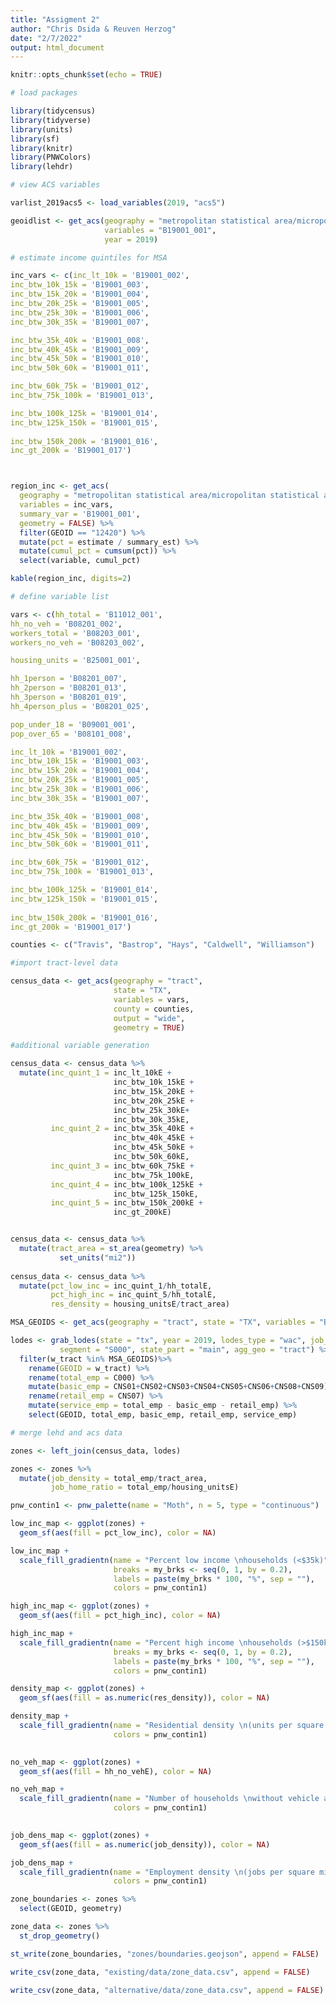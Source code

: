 ```yaml
---
title: "Assigment 2"
author: "Chris Dsida & Reuven Herzog"
date: "2/7/2022"
output: html_document
---
```


```r
knitr::opts_chunk$set(echo = TRUE)
```


```r
# load packages

library(tidycensus)
library(tidyverse)
library(units)
library(sf)
library(knitr)
library(PNWColors)
library(lehdr)

```

```r
# view ACS variables

varlist_2019acs5 <- load_variables(2019, "acs5")

geoidlist <- get_acs(geography = "metropolitan statistical area/micropolitan statistical area",
                     variables = "B19001_001",
                     year = 2019)
```
```r
# estimate income quintiles for MSA

inc_vars <- c(inc_lt_10k = 'B19001_002',
inc_btw_10k_15k = 'B19001_003',
inc_btw_15k_20k = 'B19001_004',
inc_btw_20k_25k = 'B19001_005',
inc_btw_25k_30k = 'B19001_006',
inc_btw_30k_35k = 'B19001_007',

inc_btw_35k_40k = 'B19001_008',
inc_btw_40k_45k = 'B19001_009',
inc_btw_45k_50k = 'B19001_010',
inc_btw_50k_60k = 'B19001_011',

inc_btw_60k_75k = 'B19001_012',
inc_btw_75k_100k = 'B19001_013',

inc_btw_100k_125k = 'B19001_014',
inc_btw_125k_150k = 'B19001_015',
	
inc_btw_150k_200k = 'B19001_016',
inc_gt_200k = 'B19001_017')



region_inc <- get_acs(
  geography = "metropolitan statistical area/micropolitan statistical area",
  variables = inc_vars,
  summary_var = 'B19001_001',
  geometry = FALSE) %>%
  filter(GEOID == "12420") %>%
  mutate(pct = estimate / summary_est) %>%
  mutate(cumul_pct = cumsum(pct)) %>%
  select(variable, cumul_pct)

kable(region_inc, digits=2)
```

```r
# define variable list

vars <- c(hh_total = 'B11012_001',
hh_no_veh = 'B08201_002',
workers_total = 'B08203_001',
workers_no_veh = 'B08203_002',

housing_units = 'B25001_001',

hh_1person = 'B08201_007',
hh_2person = 'B08201_013',
hh_3person = 'B08201_019',
hh_4person_plus = 'B08201_025',

pop_under_18 = 'B09001_001',
pop_over_65 = 'B08101_008',

inc_lt_10k = 'B19001_002',
inc_btw_10k_15k = 'B19001_003',
inc_btw_15k_20k = 'B19001_004',
inc_btw_20k_25k = 'B19001_005',
inc_btw_25k_30k = 'B19001_006',
inc_btw_30k_35k = 'B19001_007',

inc_btw_35k_40k = 'B19001_008',
inc_btw_40k_45k = 'B19001_009',
inc_btw_45k_50k = 'B19001_010',
inc_btw_50k_60k = 'B19001_011',

inc_btw_60k_75k = 'B19001_012',
inc_btw_75k_100k = 'B19001_013',

inc_btw_100k_125k = 'B19001_014',
inc_btw_125k_150k = 'B19001_015',
	
inc_btw_150k_200k = 'B19001_016',
inc_gt_200k = 'B19001_017')

counties <- c("Travis", "Bastrop", "Hays", "Caldwell", "Williamson")
```

```r
#import tract-level data

census_data <- get_acs(geography = "tract",
                       state = "TX",
                       variables = vars,
                       county = counties,
                       output = "wide",
                       geometry = TRUE)
```

```r
#additional variable generation

census_data <- census_data %>%
  mutate(inc_quint_1 = inc_lt_10kE +
                       inc_btw_10k_15kE +
                       inc_btw_15k_20kE +
                       inc_btw_20k_25kE +
                       inc_btw_25k_30kE+
                       inc_btw_30k_35kE,
         inc_quint_2 = inc_btw_35k_40kE +
                       inc_btw_40k_45kE +
                       inc_btw_45k_50kE +
                       inc_btw_50k_60kE,
         inc_quint_3 = inc_btw_60k_75kE +
                       inc_btw_75k_100kE,
         inc_quint_4 = inc_btw_100k_125kE +
                       inc_btw_125k_150kE,
         inc_quint_5 = inc_btw_150k_200kE +
                       inc_gt_200kE)


census_data <- census_data %>%
  mutate(tract_area = st_area(geometry) %>%
           set_units("mi2"))
    
census_data <- census_data %>%
  mutate(pct_low_inc = inc_quint_1/hh_totalE, 
         pct_high_inc = inc_quint_5/hh_totalE,
         res_density = housing_unitsE/tract_area)
```

```r
MSA_GEOIDS <- get_acs(geography = "tract", state = "TX", variables = "B19001_001",county = c("Travis","Bastrop","Caldwell","Hays","Williamson"))$GEOID

lodes <- grab_lodes(state = "tx", year = 2019, lodes_type = "wac", job_type = "JT00", 
           segment = "S000", state_part = "main", agg_geo = "tract") %>%
  filter(w_tract %in% MSA_GEOIDS)%>%
    rename(GEOID = w_tract) %>%
    rename(total_emp = C000) %>%
    mutate(basic_emp = CNS01+CNS02+CNS03+CNS04+CNS05+CNS06+CNS08+CNS09) %>%
    rename(retail_emp = CNS07) %>%
    mutate(service_emp = total_emp - basic_emp - retail_emp) %>%
    select(GEOID, total_emp, basic_emp, retail_emp, service_emp)


```

```r
# merge lehd and acs data

zones <- left_join(census_data, lodes)
```

```r
zones <- zones %>%
  mutate(job_density = total_emp/tract_area,
         job_home_ratio = total_emp/housing_unitsE)
```

```r
pnw_contin1 <- pnw_palette(name = "Moth", n = 5, type = "continuous")

low_inc_map <- ggplot(zones) +
  geom_sf(aes(fill = pct_low_inc), color = NA)

low_inc_map + 
  scale_fill_gradientn(name = "Percent low income \nhouseholds (<$35k)",
                       breaks = my_brks <- seq(0, 1, by = 0.2),
                       labels = paste(my_brks * 100, "%", sep = ""),
                       colors = pnw_contin1)
```
```r
high_inc_map <- ggplot(zones) +
  geom_sf(aes(fill = pct_high_inc), color = NA)

high_inc_map +
  scale_fill_gradientn(name = "Percent high income \nhouseholds (>$150k)",
                       breaks = my_brks <- seq(0, 1, by = 0.2),
                       labels = paste(my_brks * 100, "%", sep = ""),
                       colors = pnw_contin1)
```
```r
density_map <- ggplot(zones) +
  geom_sf(aes(fill = as.numeric(res_density)), color = NA)

density_map + 
  scale_fill_gradientn(name = "Residential density \n(units per square mile)",
                       colors = pnw_contin1)
  
```
```r
no_veh_map <- ggplot(zones) +
  geom_sf(aes(fill = hh_no_vehE), color = NA)

no_veh_map + 
  scale_fill_gradientn(name = "Number of households \nwithout vehicle access",
                       colors = pnw_contin1)
  
```

```r
job_dens_map <- ggplot(zones) +
  geom_sf(aes(fill = as.numeric(job_density)), color = NA)

job_dens_map + 
  scale_fill_gradientn(name = "Employment density \n(jobs per square mile)",
                       colors = pnw_contin1)
```

```r
zone_boundaries <- zones %>%
  select(GEOID, geometry)

zone_data <- zones %>%
  st_drop_geometry()

st_write(zone_boundaries, "zones/boundaries.geojson", append = FALSE)

write_csv(zone_data, "existing/data/zone_data.csv", append = FALSE)

write_csv(zone_data, "alternative/data/zone_data.csv", append = FALSE)
```

